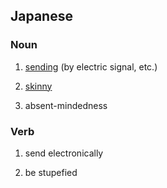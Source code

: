 {{also|そうじん|ぞうしん}}
==Japanese==

===Noun===
{{ja-noun}}

# {{ja-def|送信}} [[send]]ing (by electric signal, etc.)
# {{ja-def|痩身}} [[skinny]]
# {{ja-def|喪心|喪神}} absent-mindedness

===Verb===
{{ja-verb-suru}}

# {{ja-def|送信}} send electronically
# {{ja-def|喪心|喪神}} be stupefied